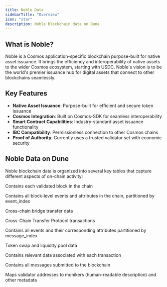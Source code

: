 ```yaml
---
title: Noble Data
sidebarTitle: "Overview"
icon: "star"
description: Noble blockchain data on Dune
---
```


## What is Noble?

Noble is a Cosmos application-specific blockchain purpose-built for native asset issuance. It brings the efficiency and interoperability of native assets to the wider Cosmos ecosystem, starting with USDC. Noble's vision is to be the world's premier issuance hub for digital assets that connect to other blockchains seamlessly.

## Key Features

- **Native Asset Issuance**: Purpose-built for efficient and secure token issuance
- **Cosmos Integration**: Built on Cosmos-SDK for seamless interoperability
- **Smart Contract Capabilities**: Industry-standard asset issuance functionality
- **IBC Compatibility**: Permissionless connection to other Cosmos chains
- **Proof of Authority**: Currently uses a trusted validator set with economic security

## Noble Data on Dune

Noble blockchain data is organized into several key tables that capture different aspects of on-chain activity:

<CardGroup cols={2}>
  <Card title="Blocks" icon="cube" href="/data-catalog/noble/blocks">
    <p>Contains each validated block in the chain</p>
  </Card>
  <Card title="Block Events" icon="bolt" href="/data-catalog/noble/block_events">
    <p>Contains all block-level events and attributes in the chain, partitioned by event_index</p>
  </Card>
  <Card title="Bridge Transfers" icon="bridge" href="/data-catalog/noble/bridge_transfers">
    <p>Cross-chain bridge transfer data</p>
  </Card>
  <Card title="CCTP Transactions" icon="bridge" href="/data-catalog/noble/cctp_transactions">
    <p>Cross-Chain Transfer Protocol transactions</p>
  </Card>
  <Card title="Message Events" icon="message" href="/data-catalog/noble/message_events">
    <p>Contains all events and their corresponding attributes partitioned by message_index</p>
  </Card>
  <Card title="Swaps" icon="arrows-rotate" href="/data-catalog/noble/swaps">
    <p>Token swap and liquidity pool data</p>
  </Card>
  <Card title="Transactions" icon="arrow-right-arrow-left" href="/data-catalog/noble/transactions">
    <p>Contains relevant data associated with each transaction</p>
  </Card>
  <Card title="Transaction Messages" icon="envelope" href="/data-catalog/noble/tx_messages">
    <p>Contains all messages submitted to the blockchain</p>
  </Card>
  <Card title="Validators" icon="shield" href="/data-catalog/noble/validators">
    <p>Maps validator addresses to monikers (human-readable description) and other metadata</p>
  </Card>
</CardGroup>

